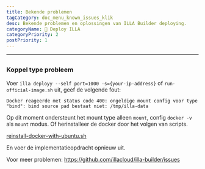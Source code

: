 ```yaml
---
title: Bekende problemen
tagCategory: doc_menu_known_issues_klik
desc: Bekende problemen en oplossingen van ILLA Builder deploying.
categoryName: 👷 Deploy ILLA
categoryPriority: 2
postPriority: 1
---
```


* * *

## <Heading hidden>Bekende problemen</Heading>

### Koppel type probleem

Voer `illa deployy --self port=1000 -s={your-ip-address}` of `run-official-image.sh` uit, geef de volgende fout:

`Docker reageerde met status code 400: ongeldige mount config voor type "bind": bind source pad bestaat niet: /tmp/illa-data`

Op dit moment ondersteunt het mount type alleen `mount`, config `docker -v` als `mount` modus. Of herinstalleer de docker door het volgen van scripts.

[reinstall-docker-with-ubuntu.sh](https://github.com/illacloud/deploy-illa-manually/blob/main/utils/reinstall-docker-with-ubuntu.sh)

En voer de implementatieopdracht opnieuw uit.

Voor meer problemen: https://github.com/illacloud/illa-builder/issues

